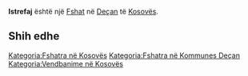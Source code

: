 {{Fshat në Kosovës
 | Emri                = Istrefaj
| srp_N_name = Istrefaj
| srp_N_FULL_NAME_RO = Istrefaj
| srp_N_FULL_NAME_ND_RO = Istrefaj
| srp_N_SORT_NAME_RG = ISTREFAJ
| srp_N_FULL_NAME_RG = Istrefaj
| srp_N_FULL_NAME_ND_RG = Istrefaj

 | Emri (Rasa dhanore) = 
 | Figura              = 
 | Shteti              = Kosovo
 | Komuna              = Deçan
 | Kodi postar         = 
 | Sipërfaqja          = 

 | Popullsia           = 

 | Regj. i popullsisë  = 
 | Dend. e popullsisë  = 
 | Faqja zyrtare       = 
 <!--- Koordinatat ----> 
 | Gjerësia            = 42.592222
 | Gjatësia            = 20.312222
 | Lartësia            = 
}}
'''Istrefaj''' është një [[Fshat]] në [[Deçan]] të [[Kosovës]].

<!-- == Gjeografia == -->
<!-- == Historia == -->
<!-- == Demografia == -->
== Shih edhe ==
{{Komuna Deçan}}
{{Kosovo-Administrata-Cung}}

[[Kategoria:Fshatra në Kosovës]]
[[Kategoria:Fshatra në Kommunes Deçan]]
[[Kategoria:Vendbanime në Kosovës]]